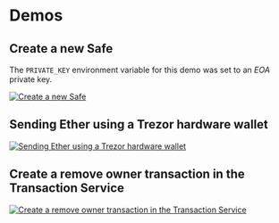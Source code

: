 # Demos

## Create a new Safe

The `PRIVATE_KEY` environment variable for this demo was set to an _EOA_ private key.

[![Create a new Safe](https://asciinema.org/a/0jdHGLVRrkS9URxPoZ8ZJ7W2C.svg)](https://asciinema.org/a/0jdHGLVRrkS9URxPoZ8ZJ7W2C)

## Sending Ether using a Trezor hardware wallet

[![Sending Ether using a Trezor hardware wallet](https://asciinema.org/a/9BrQKYQRXbysmEL8rw1jDWZhn.svg)](https://asciinema.org/a/9BrQKYQRXbysmEL8rw1jDWZhn)

## Create a remove owner transaction in the Transaction Service

[![Create a remove owner transaction in the Transaction Service](https://asciinema.org/a/oV5UbXW2g1VZo2yKDQIxi0jYb.svg)](https://asciinema.org/a/oV5UbXW2g1VZo2yKDQIxi0jYb)
